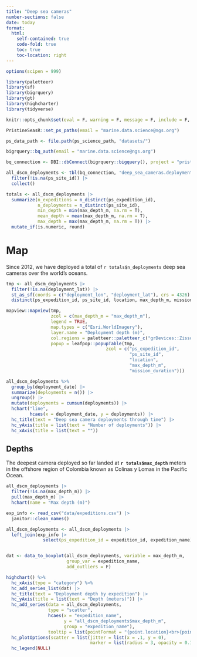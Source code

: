 ```yaml
---
title: "Deep sea cameras"
number-sections: false
date: today
format: 
  html:
    self-contained: true
    code-fold: true
    toc: true
    toc-location: right
---
```


```r
options(scipen = 999)

library(paletteer)
library(sf)
library(bigrquery)
library(gt)
library(highcharter)
library(tidyverse)

knitr::opts_chunk$set(eval = F, warning = F, message = F, include = F, echo = F)

PristineSeasR::set_ps_paths(email = "marine.data.science@ngs.org")

ps_data_path <- file.path(ps_science_path, "datasets/")

bigrquery::bq_auth(email = "marine.data.science@ngs.org")

bq_connection <- DBI::dbConnect(bigrquery::bigquery(), project = "pristine-seas")
```

```r
all_dscm_deployments <- tbl(bq_connection, "deep_sea_cameras.deployments") |> 
  filter(!is.na(ps_site_id)) |> 
  collect()

totals <- all_dscm_deployments |> 
  summarize(n_expeditions = n_distinct(ps_expedition_id),
            n_deployments = n_distinct(ps_site_id),
            min_depth = min(max_depth_m, na.rm = T),
            mean_depth = mean(max_depth_m, na.rm = T),
            max_depth = max(max_depth_m, na.rm = T)) |> 
  mutate_if(is.numeric, round)
```

# Map

Since 2012, we have deployed a total of `r totals$n_deployments` deep sea cameras over the world's oceans.

```r
tmp <- all_dscm_deployments |> 
  filter(!is.na(deployment_lat)) |> 
  st_as_sf(coords = c("deployment_lon", "deployment_lat"), crs = 4326) |> 
  distinct(ps_expedition_id, ps_site_id, location, max_depth_m, mission_duration, geometry) 

mapview::mapview(tmp,
                 zcol = c(max_depth_m = "max_depth_m"), 
                 legend = TRUE,
                 map.types = c("Esri.WorldImagery"),
                 layer.name = "Deployment depth (m)",
                 col.regions = paletteer::paletteer_c("grDevices::Zissou 1", n = 10),
                 popup = leafpop::popupTable(tmp,
                                      zcol = c("ps_expedition_id",
                                               "ps_site_id",
                                               "location",
                                               "max_depth_m",
                                               "mission_duration")))
```

```r
all_dscm_deployments %>%
  group_by(deployment_date) |> 
  summarize(deployments = n()) |> 
  ungroup() |> 
  mutate(deployments = cumsum(deployments)) |> 
  hchart("line", 
         hcaes(x = deployment_date, y = deployments)) |> 
  hc_title(text = "Deep sea camera deployments through time") |> 
  hc_yAxis(title = list(text = "Number of deployments")) |> 
  hc_xAxis(title = list(text = "")) 
```

## Depths

The deepest camera deployed so far landed at **`r totals$max_depth`** meters in the offshore region of Colombia known as Colinas y Lomas in the Pacific Ocean.

```r
all_dscm_deployments |> 
  filter(!is.na(max_depth_m)) |> 
  pull(max_depth_m) |> 
  hchart(name = "Max depth (m)")
```

```r
exp_info <- read_csv("data/expeditions.csv") |> 
  janitor::clean_names()

all_dscm_deployments <- all_dscm_deployments |> 
  left_join(exp_info |> 
              select(ps_expedition_id = expedition_id, expedition_name)) 


dat <- data_to_boxplot(all_dscm_deployments, variable = max_depth_m, 
                       group_var = expedition_name,
                       add_outliers = F)

highchart() %>%
  hc_xAxis(type = "category") %>%
  hc_add_series_list(dat) |> 
  hc_title(text = "Deployment depth by expedition") |> 
  hc_yAxis(title = list(text = "Depth (meters)")) |> 
  hc_add_series(data = all_dscm_deployments,
                type = "scatter",
                hcaes(x = "expedition_name", 
                      y = "all_dscm_deployments$max_depth_m", 
                      group = "expedition_name"),
                tooltip = list(pointFormat = "{point.location}<br>{point.ps_site_id}<br>{point.max_depth_m} meters")) |> 
  hc_plotOptions(scatter = list(jitter = list(x = .1, y = 0),
                                marker = list(radius = 3, opacity = 0.1,  lineWidth = 0.5))) |> 
  hc_legend(NULL) 
```

